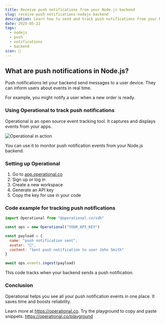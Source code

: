```yaml
---
title: Receive push notifications from your Node.js backend
slug: receive-push-notifications-nodejs-backend
description: Learn how to send and track push notifications from your Node.js backend using Operational for clear event monitoring.
date: 2025-05-22
tags:
  - nodejs
  - push
  - notifications
  - backend
icon: 🔔
---
```


## What are push notifications in Node.js?

Push notifications let your backend send messages to a user device. They can inform users about events in real time.

For example, you might notify a user when a new order is ready.

### Using Operational to track push notifications

Operational is an open source event tracking tool. It captures and displays events from your apps.


![Operational in action](https://operational.co/images/misc/ops-usage.jpg)

You can use it to monitor push notification events from your Node.js backend.

### Setting up Operational

1. Go to [app.operational.co](https://app.operational.co)
2. Sign up or log in
3. Create a new workspace
4. Generate an API key
5. Copy the key for use in your code

### Code example for tracking push notifications

```javascript
import Operational from "@operational.co/sdk"

const ops = new Operational("YOUR_API_KEY")

const payload = {
  name: "push notification sent",
  avatar: "🔔",
  content: "Sent push notification to user John Smith"
}

await ops.events.ingest(payload)
```

This code tracks when your backend sends a push notification.

### Conclusion

Operational helps you see all your push notification events in one place. It saves time and boosts reliability.

Learn more at https://operational.co. Try the playground to copy and paste snippets: https://operational.co/playground
